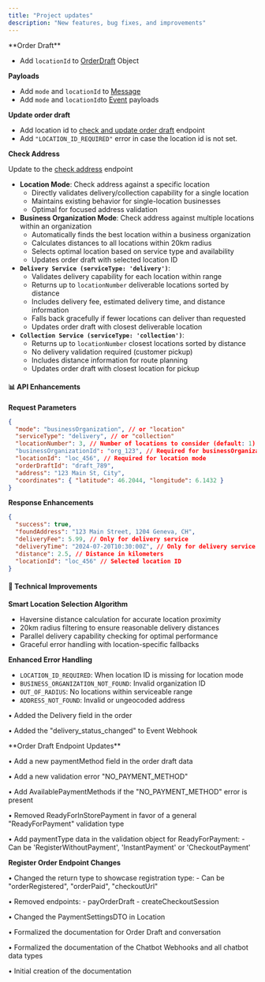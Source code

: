```yaml
---
title: "Project updates"
description: "New features, bug fixes, and improvements"
---
```


<Update label="2025-06-12" description="v1.4.0">
  **Order Draft**

  - Add `locationId` to [OrderDraft](/chatbot/types/order-draft/introduction) Object

  **Payloads**

  - Add `mode` and `locationId` to  [Message](/chatbot/message-webhook)
  - Add `mode` and `locationId`to [Event](/chatbot/event-webhook) payloads

  **Update order draft**

  - Add location id to [check and update order draft](/api-reference/order-drafts/update-and-validate-an-order-draft) endpoint
  - Add `"LOCATION_ID_REQUIRED"` error in case the location id is not set.

  **Check Address**

  Update to the [check address](/api-reference/chatbot/check-address) endpoint

  - **Location Mode**: Check address against a specific location
    - Directly validates delivery/collection capability for a single location
    - Maintains existing behavior for single-location businesses
    - Optimal for focused address validation
  - **Business Organization Mode**: Check address against multiple locations within an organization
    - Automatically finds the best location within a business organization
    - Calculates distances to all locations within 20km radius
    - Selects optimal location based on service type and availability
    - Updates order draft with selected location ID
  - **`Delivery Service (serviceType: 'delivery')`**:
    - Validates delivery capability for each location within range
    - Returns up to `locationNumber` deliverable locations sorted by distance
    - Includes delivery fee, estimated delivery time, and distance information
    - Falls back gracefully if fewer locations can deliver than requested
    - Updates order draft with closest deliverable location
  - **`Collection Service (serviceType: 'collection')`**:
    - Returns up to `locationNumber` closest locations sorted by distance
    - No delivery validation required (customer pickup)
    - Includes distance information for route planning
    - Updates order draft with closest location for pickup

  #### 📊 API Enhancements

  **Request Parameters**

  ```json
  {
    "mode": "businessOrganization", // or "location"
    "serviceType": "delivery", // or "collection"
    "locationNumber": 3, // Number of locations to consider (default: 1)
    "businessOrganizationId": "org_123", // Required for businessOrganization mode
    "locationId": "loc_456", // Required for location mode
    "orderDraftId": "draft_789",
    "address": "123 Main St, City",
    "coordinates": { "latitude": 46.2044, "longitude": 6.1432 }
  }
  ```

  **Response Enhancements**

  ```json
  {
    "success": true,
    "foundAddress": "123 Main Street, 1204 Geneva, CH",
    "deliveryFee": 5.99, // Only for delivery service
    "deliveryTime": "2024-07-20T10:30:00Z", // Only for delivery service
    "distance": 2.5, // Distance in kilometers
    "locationId": "loc_456" // Selected location ID
  }
  ```

  #### 🔧 Technical Improvements

  **Smart Location Selection Algorithm**

  - Haversine distance calculation for accurate location proximity
  - 20km radius filtering to ensure reasonable delivery distances
  - Parallel delivery capability checking for optimal performance
  - Graceful error handling with location-specific fallbacks

  **Enhanced Error Handling**

  - `LOCATION_ID_REQUIRED`: When location ID is missing for location mode
  - `BUSINESS_ORGANIZATION_NOT_FOUND`: Invalid organization ID
  - `OUT_OF_RADIUS`: No locations within serviceable range
  - `ADDRESS_NOT_FOUND`: Invalid or ungeocoded address
</Update>

<Update label="2025-04-29" description="v1.3.0">
  • Added the Delivery field in the order

  • Added the "delivery_status_changed" to Event Webhook
</Update>

<Update label="2025-04-23" description="v1.2.0">
  **Order Draft Endpoint Updates**

  • Add a new paymentMethod field in the order draft data

  • Add a new validation error "NO_PAYMENT_METHOD"

  • Add AvailablePaymentMethods if the "NO_PAYMENT_METHOD" error is present

  • Removed ReadyForInStorePayment in favor of a general "ReadyForPayment" validation type

  • Add paymentType data in the validation object for ReadyForPayment: - Can be 'RegisterWithoutPayment', 'InstantPayment' or 'CheckoutPayment'

  **Register Order Endpoint Changes**

  • Changed the return type to showcase registration type: - Can be "orderRegistered", "orderPaid", "checkoutUrl"

  • Removed endpoints: - payOrderDraft - createCheckoutSession

  • Changed the PaymentSettingsDTO in Location
</Update>

<Update label="2025-03-24" description="v1.1.0">
  • Formalized the documentation for Order Draft and conversation

  • Formalized the documentation of the Chatbot Webhooks and all chatbot data types
</Update>

<Update label="2025-03-22" description="v1.0.0">
  • Initial creation of the documentation
</Update>